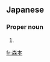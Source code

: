 ==Japanese==
{{ja-kanjitab|もり|もと}}

===Proper noun===
{{ja-pos|proper|もりもと}}

# {{surname|lang=ja|sort=もりもと}}

[[fr:森本]]